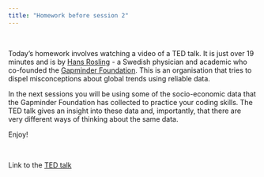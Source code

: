 ```yaml
---
title: "Homework before session 2"
---
```


<br/>

Today's homework involves watching a video of a TED talk. It is just over 19 minutes and is by [Hans Rosling](https://en.wikipedia.org/wiki/Hans_Rosling) - a Swedish physician and academic who co-founded the [Gapminder Foundation](https://www.gapminder.org). This is an organisation that tries to dispel misconceptions about global trends using reliable data.

In the next sessions you will be using some of the socio-economic data that the Gapminder Foundation has collected to practice your coding skills. The TED talk gives an insight into these data and, importantly, that there are very different ways of thinking about the same data.

Enjoy!

<br />

Link to the [TED talk](https://www.ted.com/talks/hans_rosling_the_best_stats_you_ve_ever_seen)